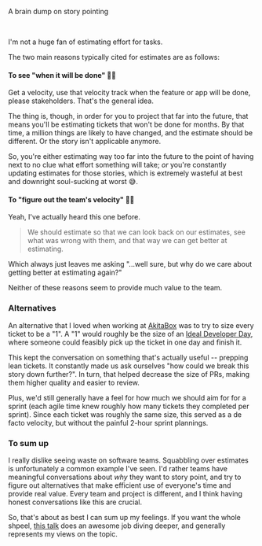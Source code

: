 
<PageHeader title="🃏 #NoEstimates">
  <p>A brain dump on story pointing</p>
</PageHeader>

<br />

I'm not a huge fan of estimating effort for tasks.

The two main reasons typically cited for estimates are as follows:

#### To see "when it will be done" 👨‍💼

Get a velocity, use that velocity track when the feature or app will be done, please stakeholders. That's the general idea.

The thing is, though, in order for you to project that far into the future, that means you'll be estimating tickets that won't be done for months. By that time, a million things are likely to have changed, and the estimate should be different. Or the story isn't applicable anymore.

So, you're either estimating way too far into the future to the point of having next to no clue what effort something will take; _or_ you're constantly updating estimates for those stories, which is extremely wasteful at best and downright soul-sucking at worst 😅.

#### To "figure out the team's velocity" 🏃‍♂️

Yeah, I've actually heard this one before.

> We should estimate so that we can look back on our estimates, see what was wrong with them, and that way we can get better at estimating.

Which always just leaves me asking "...well sure, but why do we care about getting better at estimating again?"

Neither of these reasons seem to provide much value to the team.

### Alternatives

An alternative that I loved when working at [AkitaBox](/akitabox/) was to try to size every ticket to be a "1". A "1" would roughly be the size of an [Ideal Developer Day](https://innolution.com/resources/glossary/ideal-day), where someone could feasibly pick up the ticket in one day and finish it.

This kept the conversation on something that's actually useful -- prepping lean tickets. It constantly made us ask ourselves "how could we break this story down further?". In turn, that helped decrease the size of PRs, making them higher quality and easier to review.

Plus, we'd still generally have a feel for how much we should aim for for a sprint (each agile time knew roughly how many tickets they completed per sprint). Since each ticket was roughly the same size, this served as a de facto velocity, but without the painful 2-hour sprint plannings.

### To sum up

I really dislike seeing waste on software teams. Squabbling over estimates is unfortunately a common example I've seen. I'd rather teams have meaningful conversations about _why_ they want to story point, and try to figure out alternatives that make efficient use of everyone's time and provide real value. Every team and project is different, and I think having honest conversations like this are crucial.

So, that's about as best I can sum up my feelings. If you want the whole shpeel, [this talk](https://www.youtube.com/watch?v=QVBlnCTu9Ms) does an awesome job diving deeper, and generally represents my views on the topic.
